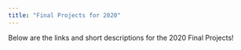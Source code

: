 ```yaml
---
title: "Final Projects for 2020"
---
```


Below are the links and short descriptions for the 2020 Final Projects!

